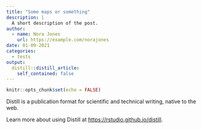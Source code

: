 ```yaml
---
title: "Some maps or something"
description: |
  A short description of the post.
author:
  - name: Nora Jones
    url: https://example.com/norajones
date: 01-09-2021
categories: 
  - tests
output:
  distill::distill_article:
    self_contained: false
---
```



```r
knitr::opts_chunk$set(echo = FALSE)
```

Distill is a publication format for scientific and technical writing, native to the web.

Learn more about using Distill at <https://rstudio.github.io/distill>.


